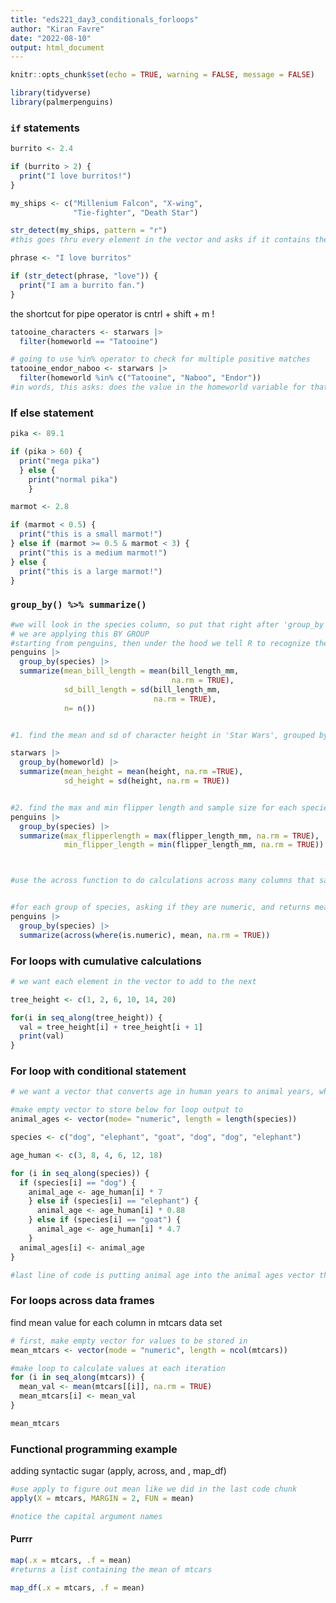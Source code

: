 ```yaml
---
title: "eds221_day3_conditionals_forloops"
author: "Kiran Favre"
date: "2022-08-10"
output: html_document
---
```


```r
knitr::opts_chunk$set(echo = TRUE, warning = FALSE, message = FALSE)

library(tidyverse)
library(palmerpenguins)
```

### `if` statements

```r
burrito <- 2.4

if (burrito > 2) {
  print("I love burritos!")
}
```

```r
my_ships <- c("Millenium Falcon", "X-wing",
              "Tie-fighter", "Death Star")

str_detect(my_ships, pattern = "r")
#this goes thru every element in the vector and asks if it contains the string pattern with a letter r (true/false output)

phrase <- "I love burritos"

if (str_detect(phrase, "love")) {
  print("I am a burrito fan.")
}
```

the shortcut for pipe operator is cntrl + shift + m !

```r
tatooine_characters <- starwars |> 
  filter(homeworld == "Tatooine")

# going to use %in% operator to check for multiple positive matches 
tatooine_endor_naboo <- starwars |> 
  filter(homeworld %in% c("Tatooine", "Naboo", "Endor"))
#in words, this asks: does the value in the homeworld variable for that row exist in that vector c(Tatooine, naboo, endor)
```

### If else statement

```r
pika <- 89.1

if (pika > 60) {
  print("mega pika")
  } else {
    print("normal pika")
    }
```

```r
marmot <- 2.8

if (marmot < 0.5) {
  print("this is a small marmot!")
} else if (marmot >= 0.5 & marmot < 3) {
  print("this is a medium marmot!")
} else {
  print("this is a large marmot!")
}
```

### `group_by() %>% summarize()`

```r
#we will look in the species column, so put that right after 'group_by' 
# we are applying this BY GROUP 
#starting from penguins, then under the hood we tell R to recognize the diff groups by species and next, calculate mean by individual groups, then sd
penguins |> 
  group_by(species) |> 
  summarize(mean_bill_length = mean(bill_length_mm,
                                    na.rm = TRUE),
            sd_bill_length = sd(bill_length_mm,
                                na.rm = TRUE),
            n= n())


#1. find the mean and sd of character height in 'Star Wars', grouped by home world

starwars |> 
  group_by(homeworld) |> 
  summarize(mean_height = mean(height, na.rm =TRUE),
            sd_height = sd(height, na.rm = TRUE))


#2. find the max and min flipper length and sample size for each species of penguins
penguins |> 
  group_by(species) |> 
  summarize(max_flipperlength = max(flipper_length_mm, na.rm = TRUE),
            min_flipper_length = min(flipper_length_mm, na.rm = TRUE))



#use the across function to do calculations across many columns that satisfy __ conditions


#for each group of species, asking if they are numeric, and returns mean value
penguins |> 
  group_by(species) |> 
  summarize(across(where(is.numeric), mean, na.rm = TRUE))
```

### For loops with cumulative calculations

```r
# we want each element in the vector to add to the next

tree_height <- c(1, 2, 6, 10, 14, 20)

for(i in seq_along(tree_height)) {
  val = tree_height[i] + tree_height[i + 1]
  print(val)
}
```

### For loop with conditional statement

```r
# we want a vector that converts age in human years to animal years, where the conversion is based on animal type

#make empty vector to store below for loop output to
animal_ages <- vector(mode= "numeric", length = length(species))

species <- c("dog", "elephant", "goat", "dog", "dog", "elephant")

age_human <- c(3, 8, 4, 6, 12, 18)

for (i in seq_along(species)) {
  if (species[i] == "dog") {
    animal_age <- age_human[i] * 7
    } else if (species[i] == "elephant") {
      animal_age <- age_human[i] * 0.88
    } else if (species[i] == "goat") {
      animal_age <- age_human[i] * 4.7
    }
  animal_ages[i] <- animal_age
}

#last line of code is putting animal age into the animal ages vector that is run each time thru the loop
```

### For loops across data frames

find mean value for each column in mtcars data set

```r
# first, make empty vector for values to be stored in
mean_mtcars <- vector(mode = "numeric", length = ncol(mtcars))

#make loop to calculate values at each iteration
for (i in seq_along(mtcars)) {
  mean_val <- mean(mtcars[[i]], na.rm = TRUE)
  mean_mtcars[i] <- mean_val
}

mean_mtcars
```

### Functional programming example

adding syntactic sugar (apply, across, and , map_df)

```r
#use apply to figure out mean like we did in the last code chunk
apply(X = mtcars, MARGIN = 2, FUN = mean)

#notice the capital argument names
```

#### Purrr

```r
map(.x = mtcars, .f = mean)
#returns a list containing the mean of mtcars

map_df(.x = mtcars, .f = mean)
```
